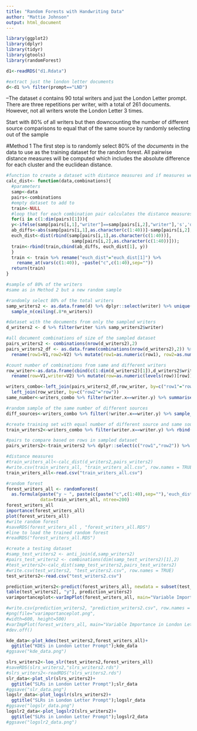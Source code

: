 ```yaml
---
title: "Random Forests with Handwriting Data"
author: "Mattie Johnson"
output: html_document
---
```


```r
library(ggplot2)
library(dplyr)
library(tidyr)
library(gtools)
library(randomForest)
```

```r
d1<-readRDS("d1.Rdata")

#extract just the london letter documents
d<-d1 %>% filter(prompt=="LND")
```
--The dataset `d` contains 90 total writers and just the London Letter prompt. There are three repetitions per writer, with a total of 261 documents. However, not all writers wrote the London Letter 3 times. 

Start with 80% of all writers but then downcounting the number of different source comparisons to equal that of the same source by randomly selecting out of the sample

#Method 1
The first step is to randomly select 80% of the *documents* in the data to use as the training dataset for the random forest. All pairwise distance measures will be computed which includes the absolute difference for each cluster and the euclidean distance.

```r
#function to create a dataset with distance measures and if measures were from the same writer or different
calc_dist<- function(data,combinations){
  #parameters
  samp<-data
  pairs<-combinations  
  #empty dataset to add to 
  train<-NULL
  #loop that for each combination pair calculates the distance measures of interest
  for(i in c(1:dim(pairs)[1])){
  y<-ifelse(samp[pairs[i,1],"writer"]==samp[pairs[i,2],"writer"],'s','d');
  ab_diffs<-abs(samp[pairs[i,1],as.character(c(1:40))]-samp[pairs[i,2],as.character(c(1:40))]);
  euch_dist<-dist(rbind(samp[pairs[i,1],as.character(c(1:40))],
                         samp[pairs[i,2],as.character(c(1:40))]));
  train<-rbind(train,cbind(ab_diffs, euch_dist[1], y))
  }
  train <- train %>% rename("euch_dist"="euch_dist[1]") %>% 
    rename_at(vars(c(1:40)), ~paste("c",c(1:40),sep=""))
  return(train)
}
```


```r
#sample of 80% of the writers
#same as in Method 2 but a new random sample

#randomly select 80% of the total writers
samp_writers2 <- as.data.frame(d) %>% dplyr::select(writer) %>% unique() %>%
  sample_n(ceiling(.8*n_writers))

#dataset with the documents from only the sampled writers
d_writers2 <- d %>% filter(writer %in% samp_writers2$writer)

#all document combinations of size of the sampled dataset
pairs_writers2 <- combinations(nrow(d_writers2),2)
pairs_writers2_df <- as.data.frame(combinations(nrow(d_writers2),2)) %>%
  rename(row1=V1,row2=V2) %>% mutate(row1=as.numeric(row1), row2=as.numeric(row2))

#count number of combinations from same and different writers
row_writer<-as.data.frame(cbind(c(1:dim(d_writers2)[1]),d_writers2$writer)) %>%
  rename(row=V1,writer=V2) %>% mutate(row=as.numeric(levels(row))[row])

writers_combo<-left_join(pairs_writers2_df,row_writer, by=c("row1"="row")) %>% 
  left_join(row_writer, by=c("row2"="row"))
same_number<-writers_combo %>% filter(writer.x==writer.y) %>% summarise(n())

#random sample of the same number of different sources
diff_sources<-writers_combo %>% filter(!writer.x==writer.y) %>% sample_n(same_number[[1]])

#create training set with equal number of different source and same source
train_writers2<-writers_combo %>% filter(writer.x==writer.y) %>% rbind(diff_sources)

#pairs to compare based on rows in sampled dataset
pairs_writers2<-train_writers2 %>% dplyr::select(c("row1","row2")) %>% as.matrix()

#distance measures 
#train_writers_all<-calc_dist(d_writers2,pairs_writers2)
#write.csv(train_writers_all, "train_writers_all.csv", row.names = TRUE)
train_writers_all<-read.csv("train_writers_all.csv")
```

```r
#random forest
forest_writers_all <- randomForest(
  as.formula(paste("y ~ ", paste(c(paste("c",c(1:40),sep=""),'euch_dist'),collapse= "+"))),
             data=train_writers_all, ntree=200)
forest_writers_all
importance(forest_writers_all)
plot(forest_writers_all)
#write random forest
#saveRDS(forest_writers_all , "forest_writers_all.RDS")
#line to load the trained random forest
#readRDS("forest_writers_all.RDS")
```

```r
#create a testing dataset
#samp_test_writers2 <- anti_join(d,samp_writers2)
#pairs_test_writers2 <- combinations(dim(samp_test_writers2)[1],2)
#test_writers2<-calc_dist(samp_test_writers2,pairs_test_writers2)
#write.csv(test_writers2, "test_writers2.csv", row.names = TRUE)
test_writers2<-read.csv("test_writers2.csv")
```

```r
prediction_writers2<-predict(forest_writers_all, newdata = subset(test_writers2, select=-c(y)))
table(test_writers2[, "y"], prediction_writers2)
varimportanceplot<-varImpPlot(forest_writers_all, main="Variable Importance in Random Forest");varimportanceplot

#write.csv(prediction_writers2, "prediction_writers2.csv", row.names = TRUE)
#png(file="varimportanceplot.png",
#width=600, height=500)
#varImpPlot(forest_writers_all, main="Variable Importance in London Letter Random Forest")
#dev.off()
```

```r
kde_data<-plot_kdes(test_writers2,forest_writers_all)+
  ggtitle("KDEs in London Letter Prompt");kde_data
#ggsave("kde_data.png")
```

```r
slrs_writers2<-loo_slr(test_writers2,forest_writers_all)
#saveRDS(slrs_writers2,"slrs_writers2.rds")
#slrs_writers2<-readRDS("slrs_writers2.rds")
slr_data<-plot_slr(slrs_writers2)+
  ggtitle("SLRs in London Letter Prompt");slr_data
#ggsave("slr_data.png")
logslr_data<-plot_logslr(slrs_writers2)+
  ggtitle("SLRs in London Letter Prompt");logslr_data
#ggsave("logslr_data.png")
logslr2_data<-plot_logslr2(slrs_writers2)+
  ggtitle("SLRs in London Letter Prompt");logslr2_data
#ggsave("logslr2_data.png")
```